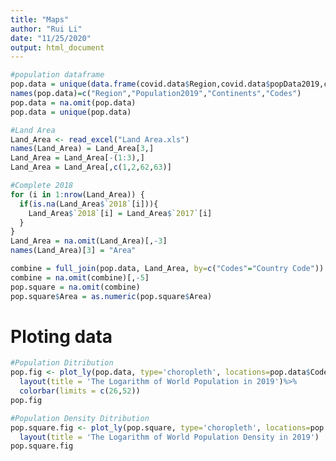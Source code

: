 ```yaml
---
title: "Maps"
author: "Rui Li"
date: "11/25/2020"
output: html_document
---
```


```r
#population dataframe
pop.data = unique(data.frame(covid.data$Region,covid.data$popData2019,covid.data$continentExp,covid.data$countryterritoryCode))
names(pop.data)=c("Region","Population2019","Continents","Codes")
pop.data = na.omit(pop.data)
pop.data = unique(pop.data)

#Land Area
Land_Area <- read_excel("Land Area.xls")
names(Land_Area) = Land_Area[3,]
Land_Area = Land_Area[-(1:3),]
Land_Area = Land_Area[,c(1,2,62,63)]

#Complete 2018
for (i in 1:nrow(Land_Area)) {
  if(is.na(Land_Area$`2018`[i])){
    Land_Area$`2018`[i] = Land_Area$`2017`[i]
  }
}
Land_Area = na.omit(Land_Area)[,-3]
names(Land_Area)[3] = "Area"

combine = full_join(pop.data, Land_Area, by=c("Codes"="Country Code"))
combine = na.omit(combine)[,-5]
pop.square = na.omit(combine)
pop.square$Area = as.numeric(pop.square$Area)
```

# Ploting data
```r
#Population Ditribution
pop.fig <- plot_ly(pop.data, type='choropleth', locations=pop.data$Codes, z=log(pop.data$Population2019, base = 1.5), text=pop.data$Region, colorscale="Reds",reversescale =F)%>%
  layout(title = 'The Logarithm of World Population in 2019')%>%
  colorbar(limits = c(26,52))
pop.fig

#Population Density Ditribution
pop.square.fig <- plot_ly(pop.square, type='choropleth', locations=pop.square$Codes, z=log(pop.square$Population2019/pop.square$Area), text=pop.square$Region, colorscale="Reds",reversescale =F)%>%
  layout(title = 'The Logarithm of World Population Density in 2019')
pop.square.fig
```